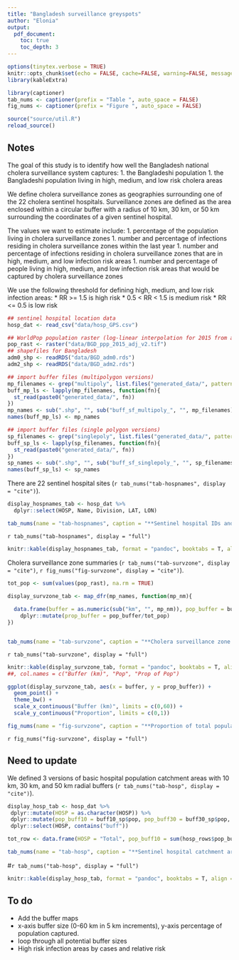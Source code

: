 ```yaml
---
title: "Bangladesh surveillance greyspots"
author: "Elonia"
output: 
  pdf_document:
    toc: true
    toc_depth: 3
---
```


```r
options(tinytex.verbose = TRUE)
knitr::opts_chunk$set(echo = FALSE, cache=FALSE, warning=FALSE, message=FALSE, fig.align="center")
library(kableExtra)

```

```r
library(captioner)
tab_nums <- captioner(prefix = "Table ", auto_space = FALSE)
fig_nums <- captioner(prefix = "Figure ", auto_space = FALSE)
```

```r
source("source/util.R")
reload_source()

```

## Notes
The goal of this study is to identify how well the Bangladesh national cholera surveillance system captures:
1. the Bangladeshi population
1. the Bangladeshi population living in high, medium, and low risk cholera areas

We define cholera surveillance zones as geographies surrounding one of the 22 cholera sentinel hospitals. Surveillance zones are defined as the area enclosed within a circular buffer with a radius of 10 km, 30 km, or 50 km surrounding the coordinates of a given sentinel hospital.

The values we want to estimate include:
1. percentage of the population living in cholera surveillance zones
1. number and percentage of infections residing in cholera surveillance zones within the last year
1. number and percentage of infections residing in cholera surveillance zones that are in high, medium, and low infection risk areas
1. number and percentage of people living in high, medium, and low infection risk areas that would be captured by cholera surveillance zones

We use the following threshold for defining high, medium, and low risk infection areas:
* RR >= 1.5 is high risk
* 0.5 < RR < 1.5 is medium risk
* RR <= 0.5 is low risk

```r

## sentinel hospital location data
hosp_dat <- read_csv("data/hosp_GPS.csv")

## WorldPop population raster (log-linear interpolation for 2015 from all WorldPop raster data )
pop_rast <- raster("data/BGD_ppp_2015_adj_v2.tif")
## shapefiles for Bangladesh
adm0_shp <- readRDS("data/BGD_adm0.rds")
adm2_shp <- readRDS("data/BGD_adm2.rds")

## import buffer files (multipolygon versions)
mp_filenames <- grep("multipoly", list.files("generated_data/", pattern = "*.shp"), value = TRUE)
buff_mp_ls <- lapply(mp_filenames, function(fn){
  st_read(paste0("generated_data/", fn))
})
mp_names <- sub(".shp", "", sub("buff_sf_multipoly_", "", mp_filenames))
names(buff_mp_ls) <- mp_names

## import buffer files (single polygon versions)
sp_filenames <- grep("singlepoly", list.files("generated_data/", pattern = "*.shp"), value = TRUE)
buff_sp_ls <- lapply(sp_filenames, function(fn){
  st_read(paste0("generated_data/", fn))
})
sp_names <- sub(".shp", "", sub("buff_sf_singlepoly_", "", sp_filenames))
names(buff_sp_ls) <- sp_names

```

There are 22 sentinel hospital sites (`r tab_nums("tab-hospnames", display = "cite")`).

```r

display_hospnames_tab <- hosp_dat %>% 
  dplyr::select(HOSP, Name, Division, LAT, LON)

tab_nums(name = "tab-hospnames", caption = "**Sentinel hospital IDs and locations.**", display = FALSE)
```

`r tab_nums("tab-hospnames", display = "full")`

```r
knitr::kable(display_hospnames_tab, format = "pandoc", booktabs = T, align = "c", row.names = FALSE, col.names = c("ID", "Hospital", "Division", "Latitude", "Longitude"))

```

Cholera surveillance zone summaries (`r tab_nums("tab-survzone", display = "cite")`, `r fig_nums("fig-survzone", display = "cite")`).

```r

tot_pop <- sum(values(pop_rast), na.rm = TRUE)

display_survzone_tab <- map_dfr(mp_names, function(mp_nm){
  
  data.frame(buffer = as.numeric(sub("km", "", mp_nm)), pop_buffer = buff_mp_ls[[mp_nm]]$pop) %>%
    dplyr::mutate(prop_buffer = pop_buffer/tot_pop)
})


tab_nums(name = "tab-survzone", caption = "**Cholera surveillance zone summary.**", display = FALSE)
```

`r tab_nums("tab-survzone", display = "full")`

```r
knitr::kable(display_survzone_tab, format = "pandoc", booktabs = T, align = "c", row.names = FALSE)
##, col.names = c("Buffer (km)", "Pop", "Prop of Pop")

```

```r
ggplot(display_survzone_tab, aes(x = buffer, y = prop_buffer)) +
  geom_point() +
  theme_bw() + 
  scale_x_continuous("Buffer (km)", limits = c(0,60)) +
  scale_y_continuous("Proportion", limits = c(0,1))

fig_nums(name = "fig-survzone", caption = "**Proportion of total population captured in cholera surveillance zone, by buffer radius size**", display = FALSE)
```

`r fig_nums("fig-survzone", display = "full")`



## Need to update

We defined 3 versions of basic hospital population catchment areas with 10 km, 30 km, and 50 km radial buffers (`r tab_nums("tab-hosp", display = "cite")`).


```r

display_hosp_tab <- hosp_dat %>%
 dplyr::mutate(HOSP = as.character(HOSP)) %>%
 dplyr::mutate(pop_buff10 = buff10_sp$pop, pop_buff30 = buff30_sp$pop, pop_buff50 = buff50_sp$pop) %>%
 dplyr::select(HOSP, contains("buff"))

tot_row <- data.frame(HOSP = "Total", pop_buff10 = sum(hosp_rows$pop_buff10), pop_buff30 = sum(hosp_rows$pop_buff30), pop_buff50 = sum(hosp_rows$pop_buff50))

tab_nums(name = "tab-hosp", caption = "**Sentinel hospital catchment areas.**", display = FALSE)
```

#`r tab_nums("tab-hosp", display = "full")`

```r
knitr::kable(display_hosp_tab, format = "pandoc", booktabs = T, align = "c", row.names = FALSE, col.names = c("ID", "Pop (10km)", "Pop (30km)", "Pop (50km)"))

```




## To do
* Add the buffer maps
* x-axis buffer size (0-60 km in 5 km increments), y-axis percentage of population captured.
* loop through all potential buffer sizes
* High risk infection areas by cases and relative risk
